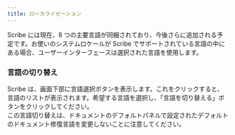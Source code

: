 ```yaml
---
title: ローカライゼーション
---
```



Scribe には現在、8 つの主要言語が同梱されており、今後さらに追加される予定です。お使いのシステムロケールが Scribe でサポートされている言語の中にある場合、ユーザーインターフェースは選択された言語を使用します。

### 言語の切り替え

Scribe は、画面下部に言語選択ボタンを表示します。これをクリックすると、言語のリストが表示されます。希望する言語を選択し、「言語を切り替える」ボタンをクリックしてください。  
この言語切り替えは、ドキュメントのデフォルトパネルで設定されたデフォルトのドキュメント修復言語を変更しないことに注意してください。


